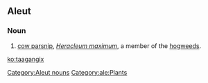 ==Aleut==

===Noun===
{{head|ale|nouns}}

# [[cow parsnip]], ''[[Heracleum maximum]]'', a member of the [[hogweed]]s.

[[Category:Aleut nouns]]
[[Category:ale:Plants]]

[[ko:taagangix]]